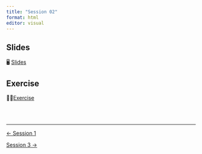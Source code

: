 ```yaml
---
title: "Session 02"
format: html
editor: visual
---
```


::: callout-important
:::

## Slides
🖥️ [Slides](sessions/session_02/slides.html)

## Exercise
💪🏻[Exercise](sessions/session_02/exercise.html)

<br><br>

::: {style="font-size: 0.875em;"}
:::

---

::: {.d-flex .justify-content-between .border-top .pt-4 .mt-4}
<div>
[← Session 1](../session_01/page.qmd){.btn .btn-outline-primary}
</div>
<div>
[Session 3 →](../session_03/page.qmd){.btn .btn-outline-primary}
</div>
:::
